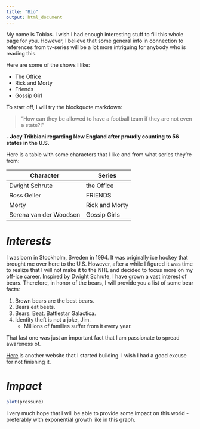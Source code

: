 ```yaml
---
title: "Bio"
output: html_document
---
```


My name is Tobias. I wish I had enough interesting stuff to fill this whole page for you. However, I believe that some general info in connection to references from tv-series will be a lot more intriguing for anybody who is reading this.

Here are some of the shows I like:

* The Office
* Rick and Morty
* Friends
* Gossip Girl


To start off, I will try the blockquote markdown: 

> "How can they be allowed to have a football team if they are not even a state?!"

**- Joey Tribbiani regarding New England after proudly counting to 56 states in the U.S.**


Here is a table with some characters that I like and from what series they're from: 

Character  | Series
------------- | -------------
Dwight Schrute  | the Office
Ross Geller  | FRIENDS
Morty | Rick and Morty
Serena van der Woodsen | Gossip Girls




# *Interests*
I was born in Stockholm, Sweden in 1994. It was originally ice hockey that brought me over here to the U.S. However, after a while I figured it was time to realize that I will not make it to the NHL and decided to focus more on my off-ice career. Inspired by Dwight Schrute, I have grown a vast interest of bears. Therefore, in honor of the bears, I will provide you a list of some bear facts: 


1. Brown bears are the best bears.
2. Bears eat beets.
3. Bears. Beat. Battlestar Galactica. 
4. Identity theft is not a joke, Jim.
      + Millions of families suffer from it every year. 
      
That last one was just an important fact that I am passionate to spread awareness of. 

[//]: (My apologies for the office reference)

[Here](http://gungbrinken.com) is another website that I started building. I wish I had a good excuse for not finishing it. 


# *Impact*
```r
plot(pressure)
```

I very much hope that I will be able to provide some impact on this world - preferably with exponential growth like in this graph. 